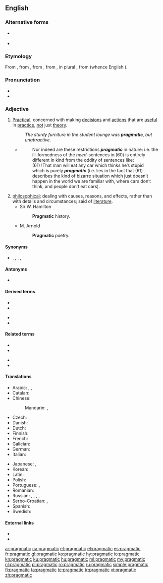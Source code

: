 ==English==

===Alternative forms===
* {{l|en|pragmatick}} {{qualifier|archaic}}
* {{l|en|pragmatique}} {{qualifier|obsolete}}

===Etymology===
From {{etyl|frm|en}} {{m|frm|pragmatique}}, from {{etyl|LL.|en}} {{m|la|pragmaticus||relating to civil affair; in Latin, as a noun, a person versed in the law who furnished arguments and points to advocates and orators, a kind of attorney}}, from {{etyl|grc|en}} {{m|grc|πραγματικός||active, versed in affairs}}, from {{m|grc|πρᾶγμα||a thing done, a fact}}, in plural {{m|grc|πράγματα||affairs, state affairs, public business, etc.}}, from {{m|grc|πράσσειν||to do}} (whence English {{m|en|practical}}).

===Pronunciation===
* {{IPA|/pɹæɡˈmætɪk/|lang=en}}
* {{audio|en-us-pragmatic.ogg|Audio (US)|lang=en}}

===Adjective===
{{en-adj}}

# [[practical|Practical]], concerned with making [[decision]]s and [[action]]s that are [[useful]] in [[practice]], [[not]] just [[theory]].
#: ''The sturdy furniture in the student lounge was '''pragmatic''', but unattractive.''
#* {{quote-book|year=1988|author=Andrew Radford|title=Transformational grammar: a first course|location=Cambridge, UK|publisher=Cambridge University Press|page=423|chapter=8}}
#*: Nor indeed are these restrictions ''<b>pragmatic</b>'' in nature: i.e. the ill-formedness of the ''heed''-sentences in (60) is entirely different in kind from the oddity of sentences like:<br> (61) !That man will eat any car which thinks heʼs stupid<br> which is purely ''<b>pragmatic</b>'' (i.e. lies in the fact that (61) describes the kind of bizarre situation which just doesnʼt happen in the world we are familiar with, where cars donʼt think, and people donʼt eat cars).
# [[philosophical]]; dealing with causes, reasons, and effects, rather than with details and circumstances; said of [[literature]].
#* Sir W. Hamilton
#*: '''Pragmatic''' history.
#* M. Arnold
#*: '''Pragmatic''' poetry.

====Synonyms====
* {{sense|practical}} {{l|en|down-to-earth}}, {{l|en|functional}}, {{l|en|practical}}, {{l|en|utilitarian}}, {{l|en|realistic}}

====Antonyms====
{{checksense|en}}
* {{l|en|idealistic}}

====Derived terms====
{{top2}}
* {{l|en|pragma}} <!-- clipping -->
* {{l|en|pragmatically}}
{{mid2}}
* {{l|en|pragmaticism}}
* {{l|en|pragmatics}}
{{bottom}}

====Related terms====
{{top2}}
* {{l|en|practical}} <!--per etymon "prassein"-->
* {{l|en|pragmatism}}
{{mid2}}
* {{l|en|pragmatist}}
* {{l|en|pragmatize}}
{{bottom}}

====Translations====
{{trans-top|practical}}
* Arabic: {{t|ar|بَرَاجْمَاتِيّ|tr=baragmātiyy}}, {{t|ar|بْرَاجْمَاتِيّ|tr=pragmātiyy}}, {{t|ar|عَمَلِيّ}}
* Catalan: {{t|ca|pragmàtic}}
* Chinese:
*: Mandarin: {{t+|cmn|務實|alt=務實的|sc=Hani}}, {{t+|cmn|务实|tr=[[wùshí]] [[de]]|alt=务实的|sc=Hani}}
* Czech: {{t+|cs|pragmatický}}
* Danish: {{t|da|pragmatisk}}
* Dutch: {{t+|nl|pragmatisch}}
* Finnish: {{t+|fi|pragmaattinen}}
* French: {{t+|fr|pragmatique}}
* Galician: {{t+|gl|pragmático}}
* German: {{t+|de|pragmatisch}}
* Italian: {{t+|it|pragmatico}}
{{trans-mid}}
* Japanese: {{t|ja|[[実利]]的な|tr=じつりてきな, jitsuriteki-na}}, {{t|ja|[[実用主義]]の|tr=じつようしゅぎの, jitsuyōshugi-no}}
* Korean: {{t|ko|실용적인|tr=siryongjeokin}}
* Latin: {{t|la|pragmaticus}}
* Polish: {{t+|pl|pragmatyczny}}
* Portuguese: {{t+|pt|pragmático}}, {{t+|pt|prático}}
* Romanian: {{t+|ro|pragmatic}}
* Russian: {{t+|ru|практичный}}, {{t+|ru|прагматичный}}, {{t+|ru|практический}}, {{t+|ru|прагматический}}, {{t+|ru|утилитарный}}
* Serbo-Croatian: {{t+|sh|pragmàtičan}}, {{t|sh|прагма̀тичан}}
* Spanish: {{t+|es|pragmático}}
* Swedish: {{t+|sv|pragmatisk}}
{{trans-bottom}}

====External links====
* {{R:Webster 1913}}
* {{R:Century 1911}}

[[ar:pragmatic]]
[[ca:pragmatic]]
[[et:pragmatic]]
[[el:pragmatic]]
[[es:pragmatic]]
[[fr:pragmatic]]
[[gl:pragmatic]]
[[ko:pragmatic]]
[[hy:pragmatic]]
[[io:pragmatic]]
[[kn:pragmatic]]
[[ku:pragmatic]]
[[hu:pragmatic]]
[[ml:pragmatic]]
[[my:pragmatic]]
[[nl:pragmatic]]
[[pl:pragmatic]]
[[ro:pragmatic]]
[[ru:pragmatic]]
[[simple:pragmatic]]
[[fi:pragmatic]]
[[ta:pragmatic]]
[[te:pragmatic]]
[[tr:pragmatic]]
[[vi:pragmatic]]
[[zh:pragmatic]]